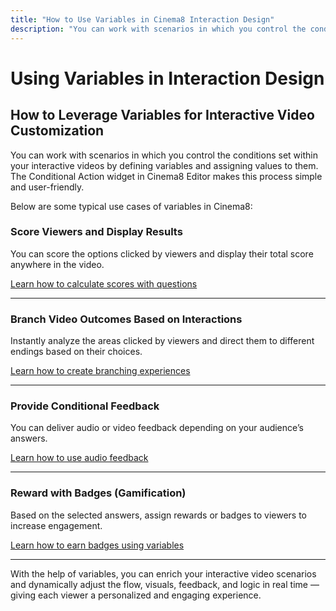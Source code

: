 ```yaml
---
title: "How to Use Variables in Cinema8 Interaction Design"
description: "You can work with scenarios in which you control the conditions set within your interactive videos by defining variables and assigning values to them. The Conditional Action widget in Cinema8 Editor makes this process simple and user-friendly."
---
```


# Using Variables in Interaction Design

## How to Leverage Variables for Interactive Video Customization

You can work with scenarios in which you control the conditions set within your interactive videos by defining variables and assigning values to them. The Conditional Action widget in Cinema8 Editor makes this process simple and user-friendly.

Below are some typical use cases of variables in Cinema8:

### Score Viewers and Display Results

You can score the options clicked by viewers and display their total score anywhere in the video.

[Learn how to calculate scores with questions](/design-advanced-interactivity/how-to-calculate-score-with-questions)

---

### Branch Video Outcomes Based on Interactions

Instantly analyze the areas clicked by viewers and direct them to different endings based on their choices.

[Learn how to create branching experiences](/design-advanced-interactivity/creating-branching-video-experiences)

---

### Provide Conditional Feedback

You can deliver audio or video feedback depending on your audience’s answers.

[Learn how to use audio feedback](/design-advanced-interactivity/how-to-use-audio-feedback)

---

### Reward with Badges (Gamification)

Based on the selected answers, assign rewards or badges to viewers to increase engagement.

[Learn how to earn badges using variables](/design-advanced-interactivity/how-to-earn-badges-by-viewers-choice-using-variables)

---

With the help of variables, you can enrich your interactive video scenarios and dynamically adjust the flow, visuals, feedback, and logic in real time — giving each viewer a personalized and engaging experience.
